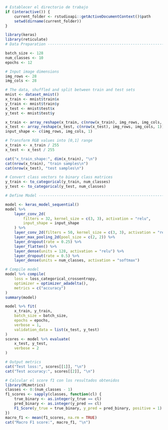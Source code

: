 ```r
# Establecer el directorio de trabajo
if (interactive()) {
    current_folder <- rstudioapi::getActiveDocumentContext()$path
    setwd(dirname(current_folder))
}
```

```r
library(keras)
library(reticulate)
# Data Preparation -----------------------------------------------------

batch_size <- 128
num_classes <- 10
epochs <- 12

# Input image dimensions
img_rows <- 28
img_cols <- 28

# The data, shuffled and split between train and test sets
mnist <- dataset_mnist()
x_train <- mnist$train$x
y_train <- mnist$train$y
x_test <- mnist$test$x
y_test <- mnist$test$y
```

```r
x_train <- array_reshape(x_train, c(nrow(x_train), img_rows, img_cols, 1))
x_test <- array_reshape(x_test, c(nrow(x_test), img_rows, img_cols, 1))
input_shape <- c(img_rows, img_cols, 1)

# Transform RGB values into [0,1] range
x_train <- x_train / 255
x_test <- x_test / 255

cat("x_train_shape:", dim(x_train), "\n")
cat(nrow(x_train), "train samples\n")
cat(nrow(x_test), "test samples\n")

# Convert class vectors to binary class matrices
y_train <- to_categorical(y_train, num_classes)
y_test <- to_categorical(y_test, num_classes)
```

```r
# Define Model -----------------------------------------------------------

model <- keras_model_sequential()
model %>%
    layer_conv_2d(
        filters = 32, kernel_size = c(3, 3), activation = "relu",
        input_shape = input_shape
    ) %>%
    layer_conv_2d(filters = 50, kernel_size = c(3, 3), activation = "relu") %>%
    layer_max_pooling_2d(pool_size = c(2, 2)) %>%
    layer_dropout(rate = 0.25) %>%
    layer_flatten() %>%
    layer_dense(units = 128, activation = "relu") %>%
    layer_dropout(rate = 0.5) %>%
    layer_dense(units = num_classes, activation = "softmax")

# Compile model
model %>% compile(
    loss = loss_categorical_crossentropy,
    optimizer = optimizer_adadelta(),
    metrics = c("accuracy")
)
summary(model)
```

```r
model %>% fit(
    x_train, y_train,
    batch_size = batch_size,
    epochs = epochs,
    verbose = 1,
    validation_data = list(x_test, y_test)
)
scores <- model %>% evaluate(
    x_test, y_test,
    verbose = 2
)

# Output metrics
cat("Test loss:", scores[[1]], "\n")
cat("Test accuracy:", scores[[2]], "\n")

# Calcular el score f1 con los resultados obtenidos
library(MLmetrics)
classes <- 0:(num_classes - 1)
f1_scores <- sapply(classes, function(cl) {
    true_binary <- as.integer(y_true == cl)
    pred_binary <- as.integer(y_pred == cl)
    F1_Score(y_true = true_binary, y_pred = pred_binary, positive = 1)
})
macro_f1 <- mean(f1_scores, na.rm = TRUE)
cat("Macro F1 score:", macro_f1, "\n")
```